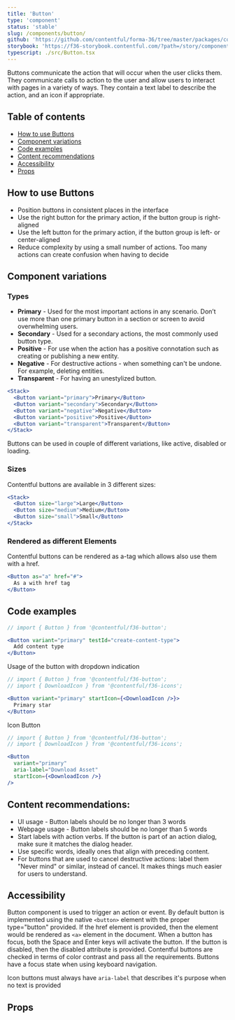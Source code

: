 ```yaml
---
title: 'Button'
type: 'component'
status: 'stable'
slug: /components/button/
github: 'https://github.com/contentful/forma-36/tree/master/packages/components/components/button'
storybook: 'https://f36-storybook.contentful.com/?path=/story/components-button--basic'
typescript: ./src/Button.tsx
---
```



Buttons communicate the action that will occur when the user clicks them. They communicate calls to action to the user and allow users to interact with pages in a variety of ways. They contain a text label to describe the action, and an icon if appropriate.

## Table of contents

- [How to use Buttons](#how-to-use-buttons)
- [Component variations](#component-variations)
- [Code examples](#code-examples)
- [Content recommendations](#content-recommendations)
- [Accessibility](#accessibility)
- [Props](#props)

## How to use Buttons

- Position buttons in consistent places in the interface
- Use the right button for the primary action, if the button group is right-aligned
- Use the left button for the primary action, if the button group is left- or center-aligned
- Reduce complexity by using a small number of actions. Too many actions can create confusion when having to decide

## Component variations

### Types

- **Primary** - Used for the most important actions in any scenario. Don’t use more than one primary button in a section or screen to avoid overwhelming users.
- **Secondary** - Used for a secondary actions, the most commonly used button type.
- **Positive** - For use when the action has a positive connotation such as creating or publishing a new entity.
- **Negative** - For destructive actions - when something can't be undone. For example, deleting entities.
- **Transparent** - For having an unestylized button.

```jsx
<Stack>
  <Button variant="primary">Primary</Button>
  <Button variant="secondary">Secondary</Button>
  <Button variant="negative">Negative</Button>
  <Button variant="positive">Positive</Button>
  <Button variant="transparent">Transparent</Button>
</Stack>
```

Buttons can be used in couple of different variations, like active, disabled or loading.

### Sizes

Contentful buttons are available in 3 different sizes:

```jsx
<Stack>
  <Button size="large">Large</Button>
  <Button size="medium">Medium</Button>
  <Button size="small">Small</Button>
</Stack>
```

### Rendered as different Elements

Contentful buttons can be rendered as a-tag which allows also use them with a href.

```jsx
<Button as="a" href="#">
  As a with href tag
</Button>
```

## Code examples

```jsx
// import { Button } from '@contentful/f36-button';

<Button variant="primary" testId="create-content-type">
  Add content type
</Button>
```

Usage of the button with dropdown indication

```jsx
// import { Button } from '@contentful/f36-button';
// import { DownloadIcon } from '@contentful/f36-icons';

<Button variant="primary" startIcon={<DownloadIcon />}>
  Primary star
</Button>
```

Icon Button

```jsx
// import { Button } from '@contentful/f36-button';
// import { DownloadIcon } from '@contentful/f36-icons';

<Button
  variant="primary"
  aria-label="Download Asset"
  startIcon={<DownloadIcon />}
/>
```

## Content recommendations:

- UI usage - Button labels should be no longer than 3 words
- Webpage usage - Button labels should be no longer than 5 words
- Start labels with action verbs. If the button is part of an action dialog, make sure it matches the dialog header.
- Use specific words, ideally ones that align with preceding content.
- For buttons that are used to cancel destructive actions: label them "Never mind" or similar, instead of cancel. It makes things much easier for users to understand.

## Accessibility

Button component is used to trigger an action or event. By default button is implemented using the native `<button>` element with the proper type="button" provided. If the href element is provided, then the element would be rendered as `<a>` element in the document.
When a button has focus, both the Space and Enter keys will activate the button. If the button is disabled, then the disabled attribute is provided.
Contentful buttons are checked in terms of color contrast and pass all the requirements.
Buttons have a focus state when using keyboard navigation.

Icon buttons must always have `aria-label` that describes it's purpose when no text is provided

## Props

<Props of="Button" />
